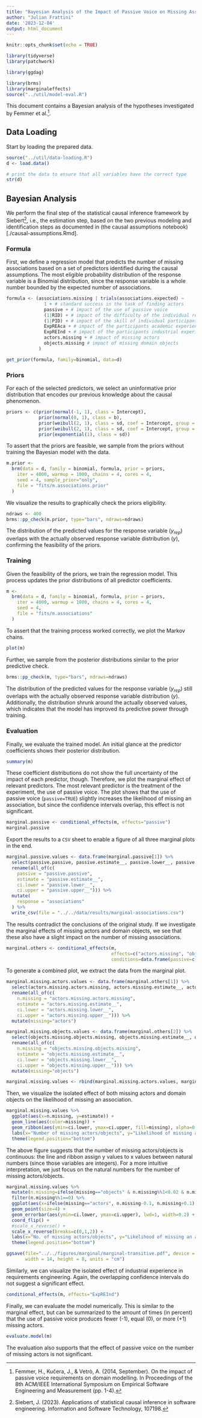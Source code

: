 ```yaml
---
title: "Bayesian Analysis of the Impact of Passive Voice on Missing Associations"
author: "Julian Frattini"
date: '2023-12-04'
output: html_document
---
```


```r
knitr::opts_chunk$set(echo = TRUE)

library(tidyverse)
library(patchwork)

library(ggdag)

library(brms)
library(marginaleffects)
source("../util/model-eval.R")
```

This document contains a Bayesian analysis of the hypotheses investigated by Femmer et al.^[Femmer, H., Kučera, J., & Vetrò, A. (2014, September). On the impact of passive voice requirements on domain modelling. In Proceedings of the 8th ACM/IEEE International Symposium on Empirical Software Engineering and Measurement (pp. 1-4).].

## Data Loading

Start by loading the prepared data.

```r
source("../util/data-loading.R")
d <- load.data()

# print the data to ensure that all variables have the correct type
str(d)
```


## Bayesian Analysis

We perform the final step of the statistical causal inference framework by Siebert^[Siebert, J. (2023). Applications of statistical causal inference in software engineering. Information and Software Technology, 107198.], i.e., the estimation step, based on the two previous modeling and identification steps as documented in (the causal assumptions notebook)[./causal-assumptions.Rmd].

### Formula

First, we define a regression model that predicts the number of missing associations based on a set of predictors identified during the causal assumptions. The most eligible probability distribution of the response variable is a Binomial distribution, since the response variable is a whole number bounded by the expected number of associations.

```r
formula <- (associations.missing | trials(associations.expected) ~ 
              1 + # standard success in the task of finding actors
              passive + # impact of the use of passive voice
              (1|RID) + # impact of the difficulty of the individual requirements
              (1|PID) + # impact of the skill of individual participants
              ExpREAca + # impact of the participants academic experience in RE
              ExpREInd + # impact of the participants industrial experience in RE
              actors.missing + # impact of missing actors
              objects.missing # impact of missing domain objects
            )

get_prior(formula, family=binomial, data=d)
```

### Priors

For each of the selected predictors, we select an uninformative prior distribution that encodes our previous knowledge about the causal phenomenon.

```r
priors <- c(prior(normal(-1, 1), class = Intercept),
            prior(normal(0, 1), class = b),
            prior(weibull(2, 1), class = sd, coef = Intercept, group = RID),
            prior(weibull(2, 1), class = sd, coef = Intercept, group = PID),
            prior(exponential(1), class = sd))
```

To assert that the priors are feasible, we sample from the priors without training the Bayesian model with the data.

```r
m.prior <-
  brm(data = d, family = binomial, formula, prior = priors,
    iter = 4000, warmup = 1000, chains = 4, cores = 4,
    seed = 4, sample_prior="only",
    file = "fits/m.associations.prior"
  )
```

We visualize the results to graphically check the priors eligibility.

```r
ndraws <- 400
brms::pp_check(m.prior, type="bars", ndraws=ndraws)
```

The distribution of the predicted values for the response variable ($y_{rep}$) overlaps with the actually observed response variable distribution ($y$), confirming the feasibility of the priors.

### Training

Given the feasibility of the priors, we train the regression model. This process updates the prior distributions of all predictor coefficients.

```r
m <-
  brm(data = d, family = binomial, formula, prior = priors,
    iter = 4000, warmup = 1000, chains = 4, cores = 4,
    seed = 4,
    file = "fits/m.associations"
  )
```

To assert that the training process worked correctly, we plot the Markov chains.

```r
plot(m)
```


Further, we sample from the posterior distributions similar to the prior predictive check.

```r
brms::pp_check(m, type="bars", ndraws=ndraws)
```

The distribution of the predicted values for the response variable ($y_{rep}$) still overlaps with the actually observed response variable distribution ($y$). Additionally, the distribution shrunk around the actually observed values, which indicates that the model has improved its predictive power through training.

### Evaluation

Finally, we evaluate the trained model. An initial glance at the predictor coefficients shows their posterior distribution.

```r
summary(m)
```

These coefficient distributions do not show the full uncertainty of the impact of each predictor, though. Therefore, we plot the marginal effect of relevant predictors. The most relevant predictor is the treatment of the experiment, the use of passive voice. The plot shows that the use of passive voice (`passive=TRUE`) slightly increases the likelihood of missing an association, but since the confidence intervals overlap, this effect is not significant.

```r
marginal.passive <- conditional_effects(m, effects="passive")
marginal.passive
```

Export the results to a `CSV` sheet to enable a figure of all three marginal plots in the end.

```r
marginal.passive.values <- data.frame(marginal.passive[1]) %>% 
  select(passive.passive, passive.estimate__, passive.lower__, passive.upper__) %>% 
  rename(all_of(c(
    passive = "passive.passive",
    estimate = "passive.estimate__", 
    ci.lower = "passive.lower__", 
    ci.upper = "passive.upper__"))) %>% 
  mutate(
    response = "associations"
  ) %>% 
  write_csv(file = "../../data/results/marginal-associations.csv")
```

The results contradict the conclusions of the original study. If we investigate the marginal effects of missing actors and domain objects, we see that these also have a slight impact on the number of missing associations.

```r
marginal.others <- conditional_effects(m, 
                                       effects=c("actors.missing", "objects.missing"),
                                       conditions=data.frame(passive=c(TRUE)))
```

To generate a combined plot, we extract the data from the marginal plot.

```r
marginal.missing.actors.values <- data.frame(marginal.others[1]) %>% 
  select(actors.missing.actors.missing, actors.missing.estimate__, actors.missing.lower__, actors.missing.upper__) %>% 
  rename(all_of(c(
    n.missing = "actors.missing.actors.missing",
    estimate = "actors.missing.estimate__",
    ci.lower = "actors.missing.lower__",
    ci.upper = "actors.missing.upper__"))) %>%
  mutate(missing="actors")

marginal.missing.objects.values <- data.frame(marginal.others[2]) %>% 
  select(objects.missing.objects.missing, objects.missing.estimate__, objects.missing.lower__, objects.missing.upper__) %>% 
  rename(all_of(c(
    n.missing = "objects.missing.objects.missing",
    estimate = "objects.missing.estimate__",
    ci.lower = "objects.missing.lower__",
    ci.upper = "objects.missing.upper__"))) %>%
  mutate(missing="objects")

marginal.missing.values <- rbind(marginal.missing.actors.values, marginal.missing.objects.values)
```

Then, we visualize the isolated effect of both missing actors and domain objects on the likelihood of missing an association.

```r
marginal.missing.values %>% 
  ggplot(aes(x=n.missing, y=estimate)) +
  geom_line(aes(color=missing)) + 
  geom_ribbon(aes(ymin=ci.lower, ymax=ci.upper, fill=missing), alpha=0.2) +
  labs(x="Number of missing actors/objects", y="Likelihood of missing an association") +
  theme(legend.position="bottom")
```

The above figure suggests that the number of missing actors/objects is continuous: the line and ribbon assign y values to x values between natural numbers (since those variables are integers). For a more intuitive interpretation, we just focus on the natural numbers for the number of missing actors/objects.

```r
marginal.missing.values %>% 
  mutate(n.missing=ifelse(missing=="objects" & n.missing%%1<0.02 & n.missing-1<0.02 & n.missing-1>-0.02, 1, n.missing)) %>% 
  filter(n.missing%%1==0) %>% 
  ggplot(aes(x=ifelse(missing=="actors", n.missing-0.1, n.missing+0.1), y=estimate, color=missing)) +
  geom_point(size=4) +
  geom_errorbar(aes(ymin=ci.lower, ymax=ci.upper), lwd=1, width=0.2) +
  coord_flip() +
  #scale_x_reverse() +
  scale_x_reverse(breaks=c(0,1,2)) +
  labs(x="No. of missing actors/objects", y="Likelihood of missing an association") +
  theme(legend.position="bottom")
```

```r
ggsave(file="../../figures/marginal/marginal-transitive.pdf", device = "pdf",
       width = 14, height = 8, units = "cm")
```


Similarly, we can visualize the isolated effect of industrial experience in requirements engineering. Again, the overlapping confidence intervals do not suggest a significant effect.

```r
conditional_effects(m, effects="ExpREInd")
```

Finally, we can evaluate the model numerically. This is similar to the marginal effect, but can be summarized to the amount of times (in percent) that the use of passive voice produces fewer (-1), equal (0), or more (+1) missing actors.

```r
evaluate.model(m)
```

The evaluation also supports that the effect of passive voice on the number of missing actors is not significant. 
